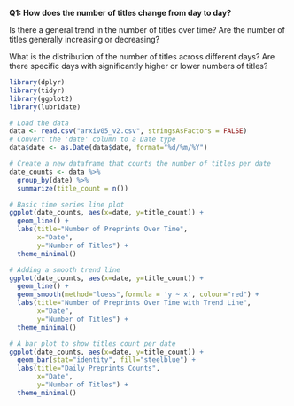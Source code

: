 **Q1: How does the number of titles change from day to day?**

Is there a general trend in the number of titles over time? Are the number of titles generally increasing or decreasing?

What is the distribution of the number of titles across different days? Are there specific days with significantly higher or lower numbers of titles?

```r
library(dplyr)
library(tidyr)
library(ggplot2)
library(lubridate)

# Load the data
data <- read.csv("arxiv05_v2.csv", stringsAsFactors = FALSE)
# Convert the 'date' column to a Date type
data$date <- as.Date(data$date, format="%d/%m/%Y")

# Create a new dataframe that counts the number of titles per date
date_counts <- data %>%
  group_by(date) %>%
  summarize(title_count = n())

# Basic time series line plot
ggplot(date_counts, aes(x=date, y=title_count)) +
  geom_line() +
  labs(title="Number of Preprints Over Time",
       x="Date",
       y="Number of Titles") +
  theme_minimal()

# Adding a smooth trend line
ggplot(date_counts, aes(x=date, y=title_count)) +
  geom_line() +
  geom_smooth(method="loess",formula = 'y ~ x', colour="red") +
  labs(title="Number of Preprints Over Time with Trend Line",
       x="Date",
       y="Number of Titles") +
  theme_minimal()

# A bar plot to show titles count per date
ggplot(date_counts, aes(x=date, y=title_count)) +
  geom_bar(stat="identity", fill="steelblue") +
  labs(title="Daily Preprints Counts",
       x="Date",
       y="Number of Titles") +
  theme_minimal()
```
